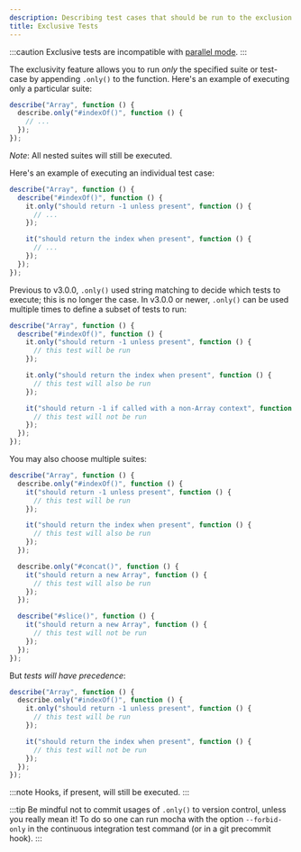 ```yaml
---
description: Describing test cases that should be run to the exclusion of other tests.
title: Exclusive Tests
---
```


:::caution
Exclusive tests are incompatible with [parallel mode](/next/features/parallel-mode).
:::

The exclusivity feature allows you to run _only_ the specified suite or test-case
by appending `.only()` to the function.
Here's an example of executing only a particular suite:

```js
describe("Array", function () {
  describe.only("#indexOf()", function () {
    // ...
  });
});
```

_Note_: All nested suites will still be executed.

Here's an example of executing an individual test case:

```js
describe("Array", function () {
  describe("#indexOf()", function () {
    it.only("should return -1 unless present", function () {
      // ...
    });

    it("should return the index when present", function () {
      // ...
    });
  });
});
```

Previous to v3.0.0, `.only()` used string matching to decide which tests to execute; this is no longer the case.
In v3.0.0 or newer, `.only()` can be used multiple times to define a subset of tests to run:

```js
describe("Array", function () {
  describe("#indexOf()", function () {
    it.only("should return -1 unless present", function () {
      // this test will be run
    });

    it.only("should return the index when present", function () {
      // this test will also be run
    });

    it("should return -1 if called with a non-Array context", function () {
      // this test will not be run
    });
  });
});
```

You may also choose multiple suites:

```js
describe("Array", function () {
  describe.only("#indexOf()", function () {
    it("should return -1 unless present", function () {
      // this test will be run
    });

    it("should return the index when present", function () {
      // this test will also be run
    });
  });

  describe.only("#concat()", function () {
    it("should return a new Array", function () {
      // this test will also be run
    });
  });

  describe("#slice()", function () {
    it("should return a new Array", function () {
      // this test will not be run
    });
  });
});
```

But _tests will have precedence_:

```js
describe("Array", function () {
  describe.only("#indexOf()", function () {
    it.only("should return -1 unless present", function () {
      // this test will be run
    });

    it("should return the index when present", function () {
      // this test will not be run
    });
  });
});
```

:::note
Hooks, if present, will still be executed.
:::

:::tip
Be mindful not to commit usages of `.only()` to version control, unless you really mean it!
To do so one can run mocha with the option `--forbid-only` in the continuous integration test command (or in a git precommit hook).
:::
